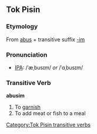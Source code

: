 ==Tok Pisin==
===Etymology===
From [[abus]] + transitive suffix [[-im]]

===Pronunciation===
* [[Wiktionary:Pronunciation_key|IPA]]: /ˈæˌbusɪm/ ''or'' /ˈɑˌbusɪm/

===Transitive Verb===
'''abusim'''
# To [[garnish]]
# To add meat or fish to a meal

[[Category:Tok Pisin transitive verbs]]